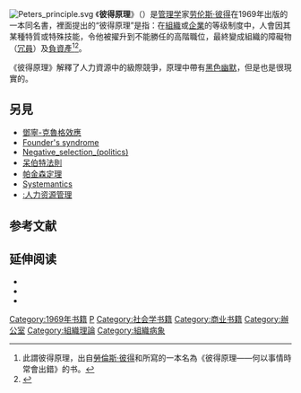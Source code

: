 {{expand English}}
[[File:Peters_principle.svg|thumbnail]]
《'''彼得原理'''》（{{lang-en|Peter Principle}}）是[[管理学|管理学]]家[[劳伦斯·彼得|劳伦斯·彼得]]在1969年出版的一本同名書，裡面提出的“彼得原理”是指：在[[组织_(社会学)|組織]]或[[企業|企業]]的等级制度中，人會因其某種特質或特殊技能，令他被擢升到不能勝任的高階職位，最終變成組織的障礙物（[[冗員|冗員]]）及[[負資產|負資產]]<ref>此謂彼得原理，出自[[勞倫斯·彼得|勞倫斯·彼得]]和{{link-en|雷蒙德·霍爾|Raymond Hull}}所寫的一本名為《彼得原理——何以事情時常會出錯》的书。</ref><ref>{{Cite web |url=https://www.bbc.com/worklife/article/20200612-the-reasons-why-people-become-incompetent-at-work |title=The reasons why people become incompetent at work |publisher=BBC |date=2020-06-16 |access-date=2020-08-10 |archive-date=2021-09-29 |archive-url=https://web.archive.org/web/20210929002011/https://www.bbc.com/worklife/article/20200612-the-reasons-why-people-become-incompetent-at-work |dead-url=no }}</ref>。

《彼得原理》解釋了人力資源中的級際競爭，原理中帶有[[黑色幽默|黑色幽默]]，但是也是很現實的。

==另見==
*[[鄧寧-克魯格效應|鄧寧-克魯格效應]]
*[[Founder's_syndrome|Founder's syndrome]]
*[[Negative_selection_(politics)|Negative_selection_(politics)]]
*[[呆伯特法則|呆伯特法則]]
*[[帕金森定理|帕金森定理]]
*[[Systemantics|Systemantics]] 
*[[:人力资源管理|:人力资源管理]]

== 参考文献 ==
{{Reflist}}

== 延伸阅读 ==
* {{cite book
 | title = The Peter Principle: why things always go wrong
 | url = https://archive.org/details/peterprinciple0000pete
 | author = Dr. Laurence J. Peter
 | coauthors = Raymond Hull
 | publisher = William Morrow & Company, Inc.
 | location = New York
 | year = 1969
 | pages = [https://archive.org/details/peterprinciple0000pete/page/179 179] pages
 }}
* {{cite book
 | title = The Peter Principle
 | author = Dr. Laurence J. Peter
 | coauthors = Raymond Hull
 | publisher = Pan Books
 | year = 1970
 | id = ISBN 978-0-330-02519-5
 }}
* {{cite web
 | first = E.
 | last = Lazear
 | year = 2001
 | title = The Peter Principle: Promotions and Declining Productivity
 | url = http://www.nber.org/papers/W8094
 | publisher = [[National_Bureau_of_Economic_Research|NBER]]
 | work = Working Paper 8094
 | access-date = 2012-04-09
 | archive-date = 2021-04-17
 | archive-url = https://web.archive.org/web/20210417154206/https://www.nber.org/papers/w8094
 | dead-url = no
 }}
{{Refend}}

[[Category:1969年书籍|Category:1969年书籍]]
[[Category:谚语|P]]
[[Category:社会学书籍|Category:社会学书籍]]
[[Category:商业书籍|Category:商业书籍]]
[[Category:辦公室|Category:辦公室]]
[[Category:組織理論|Category:組織理論]]
[[Category:組織病象|Category:組織病象]]